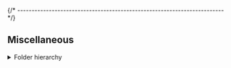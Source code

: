 


{/* ------------------------------------------------------------------------ */}

## Miscellaneous

<details>
<summary>Folder hierarchy</summary>

After install, the package creates a folder hierarchy like the following
(only the first two depth levels are shown):

<Tabs groupId="operating-systems">
<TabItem value="windows" label="Windows" default>

<CodeBlock language="console"> {
`C:\> tree /f %USERPROFILE%\\AppData\\Roaming\\xPacks\\@xpack-dev-tools\\aarch64-none-elf-gcc\\${customField('upstreamVersion')}-${customField('xpackSubversion')}.${customField('npmSubversion')}\\.content
Folder PATH listing
Volume serial number is B02D-925C
├── README.md
├── aarch64-none-elf
│   ├── bin
│   ├── include
│   ├── lib
│   └── share
├── bin
│   ├── DLLs
│   ├── aarch64-none-elf-addr2line.exe
│   ├── aarch64-none-elf-ar.exe
│   ├── aarch64-none-elf-as.exe
│   ├── aarch64-none-elf-c++.exe
│   ├── aarch64-none-elf-c++filt.exe
│   ├── aarch64-none-elf-cpp.exe
│   ├── aarch64-none-elf-dwp.exe
│   ├── aarch64-none-elf-elfedit.exe
│   ├── aarch64-none-elf-g++.exe
│   ├── aarch64-none-elf-gcc-${customField('upstreamVersion')}.exe
│   ├── aarch64-none-elf-gcc-ar.exe
│   ├── aarch64-none-elf-gcc-nm.exe
│   ├── aarch64-none-elf-gcc-ranlib.exe
│   ├── aarch64-none-elf-gcc.exe
│   ├── aarch64-none-elf-gcov-dump.exe
│   ├── aarch64-none-elf-gcov-tool.exe
│   ├── aarch64-none-elf-gcov.exe
│   ├── aarch64-none-elf-gdb-add-index
│   ├── aarch64-none-elf-gdb-add-index-py3
│   ├── aarch64-none-elf-gdb-py3.exe
│   ├── aarch64-none-elf-gdb.exe
│   ├── aarch64-none-elf-gprof.exe
│   ├── aarch64-none-elf-ld.bfd.exe
│   ├── aarch64-none-elf-ld.exe
│   ├── aarch64-none-elf-ld.gold.exe
│   ├── aarch64-none-elf-lto-dump.exe
│   ├── aarch64-none-elf-nm.exe
│   ├── aarch64-none-elf-objcopy.exe
│   ├── aarch64-none-elf-objdump.exe
│   ├── aarch64-none-elf-ranlib.exe
│   ├── aarch64-none-elf-readelf.exe
│   ├── aarch64-none-elf-size.exe
│   ├── aarch64-none-elf-strings.exe
│   ├── aarch64-none-elf-strip.exe
│   ├── libgcc_s_seh-1.dll
│   ├── libgmp-10.dll
│   ├── libmpc-3.dll
│   ├── libmpfr-4.dll
│   ├── libstdc++-6.dll
│   ├── libwinpthread-1.dll
│   ├── libzstd.dll
│   ├── python311.dll
│   └── python311.zip
├── distro-info
│   └── licenses
├── include
│   ├── curses.h
│   ├── cursesapp.h
│   ├── cursesf.h
│   ├── cursesm.h
│   ├── cursesp.h
│   ├── cursesw.h
│   ├── cursslk.h
│   ├── eti.h
│   ├── etip.h
│   ├── form.h
│   ├── gdb
│   ├── gmp.h
│   ├── gmpxx.h
│   ├── iconv.h
│   ├── isl
│   ├── libcharset.h
│   ├── localcharset.h
│   ├── lzma
│   ├── lzma.h
│   ├── menu.h
│   ├── mpc.h
│   ├── mpf2mpfr.h
│   ├── mpfr.h
│   ├── nc_tparm.h
│   ├── ncurses_dll.h
│   ├── panel.h
│   ├── term.h
│   ├── term_entry.h
│   ├── termcap.h
│   ├── tic.h
│   ├── unctrl.h
│   ├── zconf.h
│   ├── zdict.h
│   ├── zlib.h
│   ├── zstd.h
│   └── zstd_errors.h
├── lib
│   ├── bfd-plugins
│   ├── charset.alias
│   ├── cmake
│   ├── gcc
│   ├── libcharset.a
│   ├── libform.a
│   ├── libgmp.a
│   ├── libgmpxx.a
│   ├── libiconv.a
│   ├── libisl.a
│   ├── libisl.so.15.0.0-gdb.py
│   ├── liblzma.a
│   ├── libmenu.a
│   ├── libmpc.a
│   ├── libmpfr.a
│   ├── libncurses++.a
│   ├── libncurses.a
│   ├── libpanel.a
│   ├── libz.a
│   ├── libzstd.a
│   ├── libzstd.so.1.5.5
│   ├── pkgconfig
│   ├── preloadable_libiconv.so
│   └── texinfo
├── libexec
│   └── gcc
└── share
    ├── doc
    ├── gcc-${customField('upstreamVersion')}
    ├── info
    ├── man
    └── texinfo

27 directories, 96 files
`} </CodeBlock>

</TabItem>
<TabItem value="macos" label="macOS">

<CodeBlock language="console"> {
`$ tree -L 2 ~/Library/xPacks/\@xpack-dev-tools/aarch64-none-elf-gcc/${customField('upstreamVersion')}-${customField('xpackSubversion')}.${customField('npmSubversion')}/.content/
/Users/ilg/Library/xPacks/\@xpack-dev-tools/aarch64-none-elf-gcc/${customField('upstreamVersion')}-${customField('xpackSubversion')}.${customField('npmSubversion')}/.content/
├── README.md
├── aarch64-none-elf
│   ├── bin
│   ├── include
│   ├── lib
│   └── share
├── bin
│   ├── aarch64-none-elf-addr2line
│   ├── aarch64-none-elf-ar
│   ├── aarch64-none-elf-as
│   ├── aarch64-none-elf-c++
│   ├── aarch64-none-elf-c++filt
│   ├── aarch64-none-elf-cpp
│   ├── aarch64-none-elf-dwp
│   ├── aarch64-none-elf-elfedit
│   ├── aarch64-none-elf-g++
│   ├── aarch64-none-elf-gcc
│   ├── aarch64-none-elf-gcc-${customField('upstreamVersion')}
│   ├── aarch64-none-elf-gcc-ar
│   ├── aarch64-none-elf-gcc-nm
│   ├── aarch64-none-elf-gcc-ranlib
│   ├── aarch64-none-elf-gcov
│   ├── aarch64-none-elf-gcov-dump
│   ├── aarch64-none-elf-gcov-tool
│   ├── aarch64-none-elf-gdb
│   ├── aarch64-none-elf-gdb-add-index
│   ├── aarch64-none-elf-gdb-add-index-py3
│   ├── aarch64-none-elf-gdb-py3
│   ├── aarch64-none-elf-gprof
│   ├── aarch64-none-elf-ld
│   ├── aarch64-none-elf-ld.bfd
│   ├── aarch64-none-elf-ld.gold
│   ├── aarch64-none-elf-lto-dump
│   ├── aarch64-none-elf-nm
│   ├── aarch64-none-elf-objcopy
│   ├── aarch64-none-elf-objdump
│   ├── aarch64-none-elf-ranlib
│   ├── aarch64-none-elf-readelf
│   ├── aarch64-none-elf-size
│   ├── aarch64-none-elf-strings
│   └── aarch64-none-elf-strip
├── distro-info
│   └── licenses
├── include
│   └── gdb
├── lib
│   ├── bfd-plugins
│   ├── gcc
│   ├── libcc1.0.so
│   ├── libcc1.so -> libcc1.0.so
│   └── python3.11
├── libexec
│   ├── gcc
│   ├── libbz2.1.0.8.dylib
│   ├── libc++.1.0.dylib
│   ├── libc++abi.1.0.dylib
│   ├── libcrypt.2.dylib
│   ├── libcrypto.1.1.dylib
│   ├── libexpat.1.6.7.dylib
│   ├── libexpat.1.dylib -> libexpat.1.6.7.dylib
│   ├── libffi.8.dylib
│   ├── libgmp.10.dylib
│   ├── libiconv.2.dylib
│   ├── libisl.15.dylib
│   ├── liblzma.5.dylib
│   ├── libmpc.3.dylib
│   ├── libmpfr.4.dylib
│   ├── libncurses.6.dylib
│   ├── libpanel.6.dylib
│   ├── libpython3.11.dylib
│   ├── libreadline.8.2.dylib
│   ├── libreadline.8.dylib -> libreadline.8.2.dylib
│   ├── libsqlite3.0.dylib
│   ├── libssl.1.1.dylib
│   ├── libunwind.1.0.dylib
│   ├── libz.1.2.13.dylib
│   ├── libz.1.dylib -> libz.1.2.13.dylib
│   ├── libzstd.1.5.5.dylib
│   └── libzstd.1.dylib -> libzstd.1.5.5.dylib
└── share
    └── gcc-${customField('upstreamVersion')}

19 directories, 63 files
`} </CodeBlock>

</TabItem>
<TabItem value="linux" label="GNU/Linux">

<CodeBlock language="console"> {
`$ tree -L 2 ~/.local/xPacks/\@xpack-dev-tools/aarch64-none-elf-gcc/${customField('upstreamVersion')}-${customField('xpackSubversion')}.${customField('npmSubversion')}/.content/
/home/ilg/.local/xPacks/\@xpack-dev-tools/aarch64-none-elf-gcc/${customField('upstreamVersion')}-${customField('xpackSubversion')}.${customField('npmSubversion')}/.content/
├── README.md
├── aarch64-none-elf
│   ├── bin
│   ├── include
│   ├── lib
│   └── share
├── bin
│   ├── aarch64-none-elf-addr2line
│   ├── aarch64-none-elf-ar
│   ├── aarch64-none-elf-as
│   ├── aarch64-none-elf-c++
│   ├── aarch64-none-elf-c++filt
│   ├── aarch64-none-elf-cpp
│   ├── aarch64-none-elf-dwp
│   ├── aarch64-none-elf-elfedit
│   ├── aarch64-none-elf-g++
│   ├── aarch64-none-elf-gcc
│   ├── aarch64-none-elf-gcc-${customField('upstreamVersion')}
│   ├── aarch64-none-elf-gcc-ar
│   ├── aarch64-none-elf-gcc-nm
│   ├── aarch64-none-elf-gcc-ranlib
│   ├── aarch64-none-elf-gcov
│   ├── aarch64-none-elf-gcov-dump
│   ├── aarch64-none-elf-gcov-tool
│   ├── aarch64-none-elf-gdb
│   ├── aarch64-none-elf-gdb-add-index
│   ├── aarch64-none-elf-gdb-add-index-py3
│   ├── aarch64-none-elf-gdb-py3
│   ├── aarch64-none-elf-gprof
│   ├── aarch64-none-elf-ld
│   ├── aarch64-none-elf-ld.bfd
│   ├── aarch64-none-elf-ld.gold
│   ├── aarch64-none-elf-lto-dump
│   ├── aarch64-none-elf-nm
│   ├── aarch64-none-elf-objcopy
│   ├── aarch64-none-elf-objdump
│   ├── aarch64-none-elf-ranlib
│   ├── aarch64-none-elf-readelf
│   ├── aarch64-none-elf-size
│   ├── aarch64-none-elf-strings
│   └── aarch64-none-elf-strip
├── distro-info
│   └── licenses
├── include
│   └── gdb
├── lib
│   ├── bfd-plugins
│   ├── gcc
│   └── python3.11
├── lib64
│   ├── libcc1.so -> libcc1.so.0.0.0
│   ├── libcc1.so.0 -> libcc1.so.0.0.0
│   └── libcc1.so.0.0.0
├── libexec
│   ├── gcc
│   ├── libcrypt.so.2 -> libcrypt.so.2.0.0
│   ├── libcrypt.so.2.0.0
│   ├── libcrypto.so.1.1
│   ├── libexpat.so.1 -> libexpat.so.1.6.7
│   ├── libexpat.so.1.6.7
│   ├── libffi.so.8 -> libffi.so.8.1.2
│   ├── libffi.so.8.1.2
│   ├── libfl.so.2 -> libfl.so.2.0.0
│   ├── libfl.so.2.0.0
│   ├── libgcc_s.so.1
│   ├── libgmp.so.10 -> libgmp.so.10.4.1
│   ├── libgmp.so.10.4.1
│   ├── libiconv.so.2 -> libiconv.so.2.6.0
│   ├── libiconv.so.2.6.0
│   ├── libisl.so.15 -> libisl.so.15.0.0
│   ├── libisl.so.15.0.0
│   ├── liblzma.so.5 -> liblzma.so.5.4.5
│   ├── liblzma.so.5.4.5
│   ├── libmpc.so.3 -> libmpc.so.3.0.0
│   ├── libmpc.so.3.0.0
│   ├── libmpfr.so.4 -> libmpfr.so.4.1.6
│   ├── libmpfr.so.4.1.6
│   ├── libncurses.so.6 -> libncurses.so.6.4
│   ├── libncurses.so.6.4
│   ├── libnsl-2.27.so
│   ├── libnsl.so.1 -> libnsl-2.27.so
│   ├── libpanel.so.6 -> libpanel.so.6.4
│   ├── libpanel.so.6.4
│   ├── libpython3.11.so.1.0
│   ├── libreadline.so.8 -> libreadline.so.8.2
│   ├── libreadline.so.8.2
│   ├── libsqlite3.so.0 -> libsqlite3.so.0.8.6
│   ├── libsqlite3.so.0.8.6
│   ├── libssl.so.1.1
│   ├── libstdc++.so.6 -> libstdc++.so.6.0.32
│   ├── libstdc++.so.6.0.32
│   ├── libz.so.1 -> libz.so.1.2.13
│   ├── libz.so.1.2.13
│   ├── libzstd.so.1 -> libzstd.so.1.5.5
│   └── libzstd.so.1.5.5
└── share
    └── gcc-${customField('upstreamVersion')}

19 directories, 78 files
`} </CodeBlock>

</TabItem>
</Tabs>

</details>
